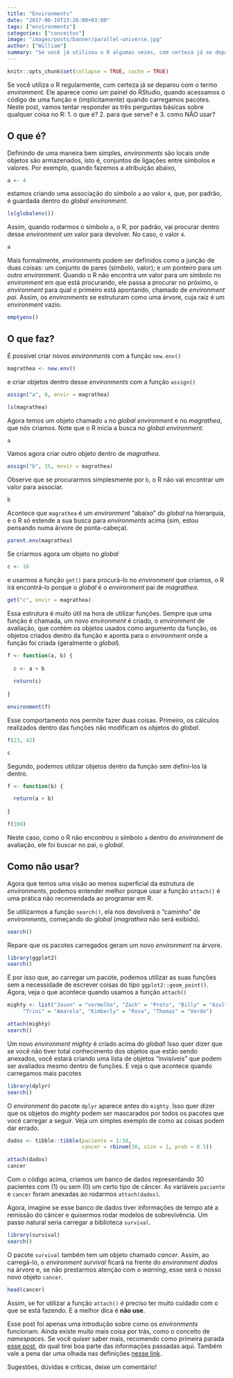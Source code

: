 ```yaml
---
title: "Environments"
date: "2017-06-19T23:26:00+03:00"
tags: ["environments"]
categories: ["conceitos"]
image: "images/posts/banner/parallel-universe.jpg"
author: ["William"]
summary: "Se você já utilizou o R algumas vezes, com certeza já se deparou com o termo environment. Neste post, vamos tentar responder as três perguntas básicas para entendermos alguma coisa no R: 1. o que é? 2. para que serve? e 3. como NÃO usar?"
---
```


```r
knitr::opts_chunk$set(collapse = TRUE, cache = TRUE)
```


Se você utiliza o R regularmente, com certeza já se deparou com o termo *environment*. Ele aparece como um painel do RStudio, quando acessamos o código de uma função e (implicitamente) quando carregamos pacotes. Neste post, vamos tentar responder as três perguntas básicas sobre qualquer coisa no R: 1. o que é? 2. para que serve? e 3. como NÃO usar?

## O que é?

Definindo de uma maneira bem simples, *environments* são locais onde objetos são armazenados, isto é, conjuntos de ligações entre símbolos e valores. Por exemplo, quando fazemos a atribuição abaixo,

```r
a <- 4
```

estamos criando uma associação do símbolo `a` ao valor `4`, que, por padrão, é guardada dentro do *global environment*.

```r
ls(globalenv())
```

Assim, quando rodarmos o símbolo `a`, o R, por padrão, vai procurar dentro desse *environment* um valor para devolver. No caso, o valor `4`.

```r
a
```

Mais formalmente, *environments* podem ser definidos como a junção de duas coisas: um conjunto de pares (símbolo, valor); e um ponteiro para um outro *environment*. Quando o R não encontra um valor para um símbolo no *environment* em que está procurando, ele passa a procurar no próximo, o *environment* para qual o primeiro está apontando, chamado de *environment pai*. Assim, os *environments* se estruturam como uma árvore, cuja raiz é um *environment* vazio.

```r
emptyenv()
```

## O que faz?

É possível criar novos *environments* com a função `new.env()`

```r
magrathea <- new.env()
```

e criar objetos dentro desse *environments* com a função `assign()`

```r
assign("a", 8, envir = magrathea)
```

```r
ls(magrathea)
```

Agora temos um objeto chamado `a` no *global environment* e no *magrathea*, que nós criamos. Note que o R inicia a busca no *global environment*.

```r
a
```

Vamos agora criar outro objeto dentro de *magrathea*.

```r
assign("b", 15, envir = magrathea)
```

Observe que se procurarmos simplesmente por `b`, o R não vai encontrar um valor para associar.

```r
b
```

Acontece que `magrathea` é um *environment* "abaixo" do *global* na hierarquia, e o R só estende a sua busca para *environments* acima (sim, estou pensando numa árvore de ponta-cabeça).

```r
parent.env(magrathea)
```

Se criarmos agora um objeto no *global*

```r
c <- 16
```

e usarmos a função `get()` para procurá-lo no *environment* que criamos, o R irá encontrá-lo porque o *global* é o *environment* pai de *magrathea*.

```r
get("c", envir = magrathea)
```

Essa estrutura é muito útil na hora de utilizar funções. Sempre que uma função é chamada, um novo *environment* é criado, o *environment* de avaliação, que contém os objetos usados como argumento da função, os objetos criados dentro da função e aponta para o *environment* onde a função foi criada (geralmente o *global*).

```r
f <- function(a, b) {
  
  c <- a + b
  
  return(c)
  
}

environment(f)
```

Esse comportamento nos permite fazer duas coisas. Primeiro, os cálculos realizados dentro das funções não modificam os objetos do *global*.

```r
f(23, 42)

c
```

Segundo, podemos utilizar objetos dentro da função sem defini-los lá dentro.

```r
f <- function(b) { 

  return(a + b)
    
}

f(108)
```

Neste caso, como o R não encontrou o símbolo `a` dentro do *environment* de avaliação, ele foi buscar no pai, o *global*.

## Como não usar?

Agora que temos uma visão ao menos superficial da estrutura de *environments*, podemos entender melhor porque usar a função `attach()` é uma prática não recomendada ao programar em R. 

Se utilizarmos a função `search()`, ela nos devolverá o "caminho" de *environments*, começando do *global* (*magrathea* não será exibido). 

```r
search()
```


Repare que os pacotes carregados geram um novo *environment* na árvore.

```r
library(ggplot2)
search()
```

É por isso que, ao carregar um pacote, podemos utilizar as suas funções sem a necessidade de escrever coisas do tipo `ggplot2::geom_point()`. Agora, veja o que acontece quando usamos a função `attach()`

```r
mighty <- list("Jason" = "vermelho", "Zach" = "Preto", "Billy" = "Azul", 
     "Trini" = "Amarela", "Kimberly" = "Rosa", "Thomas" = "Verde")

attach(mighty)
search()
```

Um novo *environment mighty* é criado acima do *global*! Isso quer dizer que se você não tiver total conhecimento dos objetos que estão sendo anexados, você estará criando uma lista de objetos "invisíveis" que podem ser avaliados mesmo dentro de funções. E veja o que acontece quando carregamos mais pacotes

```r
library(dplyr)
search()
```

O *environment* do pacote `dplyr` aparece antes do `mighty`. Isso quer dizer que os objetos do *mighty* podem ser mascarados por todos os pacotes que você carregar a seguir. Veja um simples exemplo de como as coisas podem dar errado.


```r
dados <- tibble::tibble(paciente = 1:30, 
                        cancer = rbinom(30, size = 1, prob = 0.5))

attach(dados)
cancer
```

Com o código acima, criamos um banco de dados representando 30 pacientes com (1) ou sem (0) um certo tipo de câncer. As variáveis `paciente` e `cancer` foram anexadas ao rodarmos `attach(dados)`.

Agora, imagine se esse banco de dados tiver informações de tempo até a remissão do câncer e quisermos rodar modelos de sobrevivência. Um passo natural seria carregar a biblioteca `survival`.

```r
library(survival)
search()
```

O pacote `survival` também tem um objeto chamado *cancer*. Assim, ao carregá-lo, o *environment survival* ficará na frente do *environment dados* na árvore e, se não prestarmos atenção com o *warning*, esse será o nosso novo objeto `cancer`.

```r
head(cancer)
```

Assim, se for utilizar a função `attach()` é preciso ter muito cuidado com o que se está fazendo. E a melhor dica é **não use**.

Esse post foi apenas uma introdução sobre como os *environments* funcionam. Ainda existe muito mais coisa por trás, como o conceito de *namespaces*. Se você quiser saber mais, recomendo como primeira parada [esse post](https://www.r-bloggers.com/environments-in-r/), do qual tirei boa parte das informações passadas aqui. Também vale a pena dar uma olhada nas definições [nesse link](https://cran.r-project.org/doc/manuals/R-lang.html#Environment-objects).

Sugestões, dúvidas e críticas, deixe um comentário!
